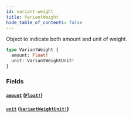 ```yaml
---
id: variant-weight
title: VariantWeight
hide_table_of_contents: false
---
```



Object to indicate both amount and unit of weight.

```graphql
type VariantWeight {
  amount: Float!
  unit: VariantWeightUnit!
}
```


### Fields

#### [`amount`](#) ([`Float!`](/demand/api/graphql-storefront/reference/scalars/float))




#### [`unit`](#) ([`VariantWeightUnit!`](/demand/api/graphql-storefront/reference/enums/variant-weight-unit))






